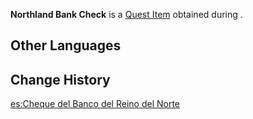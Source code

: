 {{Item Infobox
|id           = 101589
|image        = Item Northland Bank Check.png
|type         = Quest Items
|description  = A check with the emblem of the [[Northland Bank]] printed on it. It can be exchanged for [[Mora]].
|source1      = [[When the Crux Shines Bright]]
}}
'''Northland Bank Check''' is a [[Quest Item]] obtained during {{Quest|When the Crux Shines Bright}}.

==Other Languages==
{{Other Languages
|default_hidden = 1
|en      = Northland Bank Check
|zhs     = 北国银行钱票
|zhs_rm  = Běiguó Yínháng Qiánpiào
|zht     = 北國銀行錢票
|zht_rm  = Běiguó Yínháng Qiánpiào
|ja      = 北国銀行の金券
|ja_rm   = Kitakuni Ginkou no Kinken
|ko      = 북국은행 전표
|ko_rm   = Bukguk-Eunhaeng Jeonpyo
|es      = Cheque del Banco del Reino del Norte
|fr      = Chèque de la Banque du Nord
|ru      = Чек Банка северного королевства
|th      = ตั๋วเงินของธนาคาร Northland Bank
|th_rm   = 
|vi      = Ngân Phiếu Ngân Hàng Bắc Quốc
|de      = Scheck der Bank des Nordens
|id      = Cek Northland Bank
|pt      = Nota do Banco do Norte
|tr      = Kuzey Bankası Çeki
|it      = Assegno della Banca del Nord
}}

==Change History==
{{Change History|2.3}}
[[es:Cheque del Banco del Reino del Norte]]